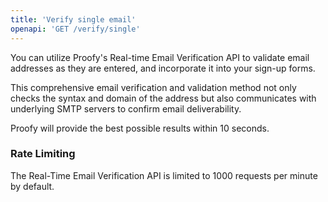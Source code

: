 ```yaml
---
title: 'Verify single email'
openapi: 'GET /verify/single'
---
```


You can utilize Proofy's Real-time Email Verification API to validate email addresses as they are entered, and incorporate it into your sign-up forms.

This comprehensive email verification and validation method not only checks the syntax and domain of the address but also communicates with underlying SMTP servers to confirm email deliverability.

Proofy will provide the best possible results within 10 seconds.

### Rate Limiting

The Real-Time Email Verification API is limited to 1000 requests per minute by default.
